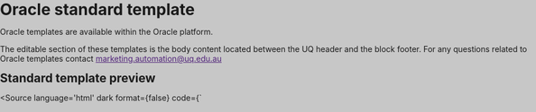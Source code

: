 
<Meta title="Templates/Oracle/Standard template preview" />

# Oracle standard template

Oracle templates are available within the Oracle platform.

The editable section of these templates is the body content located between the UQ header and the block footer. For any questions related to Oracle templates contact marketing.automation@uq.edu.au

## Standard template preview

<Canvas of={oracleStories.standardTemplate} sourceState="none" />

<Source
  language='html'
  dark
  format={false}
  code={`
<!-- TOP WRAPPER -->
<!DOCTYPE html PUBLIC "-//W3C//DTD XHTML 1.0 Transitional//EN" "http://www.w3.org/TR/xhtml1/DTD/xhtml1-transitional.dtd"[]>
<html xmlns="http://www.w3.org/1999/xhtml" xmlns:v="urn:schemas-microsoft-com:vml" xmlns:rn="http://schemas.rightnow.com/crm/document" xmlns:o="urn:schemas-microsoft-com:office:office" xmlns:w="urn:schemas-microsoft-com:office:word" lang="en" xml:lang="en">
<head>
<meta http-equiv="Content-type" content="text/html; charset=utf-8" />
<meta name="referrer" content="no-referrer" /><!--[if gte mso 9]>
            <xml>
                <o:OfficeDocumentSettings> <o:AllowPNG /> <o:PixelsPerInch>96</o:PixelsPerInch> </o:OfficeDocumentSettings>
            </xml>
        <![endif]-->
<meta name="viewport" content="width=device-width, initial-scale=1, maximum-scale=1" />
<meta name="format-detection" content="date=no" />
<meta name="format-detection" content="address=no" />
<meta name="format-detection" content="telephone=no" />
<meta name="color-scheme" content="light dark" />
<meta name="supported-color-schemes" content="light dark" />
<title>The University of Queensland</title>
<!--[if gte mso 9]>
            <style type="text/css" media="all">
                sup {
                    font-size: 100% !important;
                }
            </style>
        <![endif]-->
<!-- NON-OUTLOOK @import FONT CSS GOES HERE - BUGGY IN ORACLE -->
<link href="https://static.uq.net.au/v1/fonts/Roboto/roboto.css" rel="stylesheet" type="text/css" media="all" />
<style type="text/css">
            /*<![CDATA[*/
            body {
                padding: 0 !important;
                margin: 0 auto !important;
                display: block !important;
                min-width: 100% !important;
                width: 100% !important;
                background: #c7c7c7;
                -webkit-text-size-adjust: none;
            }
            a {
                color: #51247a;
                text-decoration: underline;
            }
            p {
                margin-left: 0 !important;
                margin-right: 0 !important;
            }
            img {
                margin: 0 !important;
                -ms-interpolation-mode: bicubic; /* Allow smoother rendering of resized image in Internet Explorer */
            }
            strong {
                font-weight: 700 !important;
            }
            .main-table div {
                background: transparent !important;
            }
            #MessageViewBody,
            #MessageWebViewDiv {
                width: 100% !important;
            } /* Samsung Galaxy Note 4 Samsung Mail - make email stay centered */

            a.skip-main {
                left: -999px;
                position: absolute;
                top: auto;
                width: 1px;
                height: 1px;
                overflow: hidden;
                z-index: -999;
            }
            a.skip-main:focus,
            a.skip-main:active {
                color: #ffffff;
                background-color: #ffffff;
                left: auto;
                top: auto;
                width: 30%;
                height: auto;
                overflow: auto;
                margin: 10px 35%;
                padding: 5px;
                border-radius: 15px;
                border: 4px solid yellow;
                text-align: center;
                font-size: 12em;
                z-index: 999;
            }
            h1,
            h2,
            h3,
            h4,
            h5,
            h6 {
                padding: 0 !important;
                margin: 0 !important;
                mso-line-height-rule: exactly;
                margin: 0;
            }

            .l-white a {
                color: #ffffff;
            }

            :root {
                color-scheme: light dark;
                supported-color-schemes: light dark;
            }

            @media (prefers-color-scheme: dark) {
                .title {
                    color: #ffffff !important;
                }
                .text {
                    color: #e8e8e8 !important;
                }
                a {
                    color: #c29fdf !important;
                }

                .c-white,
                .l-white a {
                    color: #ffffff !important;
                }

                .bg-purple {
                    background-color: #51247a !important;
                }
                .bg-grey-f7 {
                    background-color: #302c33 !important;
                }
                .bg-dgrey {
                    background-color: #19151c !important;
                }

            }

            [data-ogsc] .title {
                color: #ffffff !important;
            }
            [data-ogsc] .text {
                color: #e8e8e8 !important;
            }
            [data-ogsc] a {
                color: #c29fdf !important;
            }
            [data-ogsc] .c-white,
            [data-ogsc] .l-white a {
                color: #ffffff !important;
            }
            [data-ogsc] .bg-purple {
                background-color: #51247a !important;
            }
            [data-ogsc] .bg-grey-f7 {
                background-color: #302c33 !important;
            }
            [data-ogsc] .bg-dgrey {
                background-color: #19151c !important;
            }

            /* Mobile styles */
            @media only screen and (max-device-width: 480px), only screen and (max-width: 480px) {

                body,
                .body {
                    background-color: #fffffe !important;
                }

                .fluid-img img {
                    width: 100% !important;
                    max-width: 100% !important;
                    height: auto !important;
                    max-height: auto !important;
                }

                .m-hide {
                    display: none !important;
                    width: 0 !important;
                    height: 0 !important;
                    font-size: 0 !important;
                    line-height: 0 !important;
                    min-height: 0 !important;
                }

                .mw-100p {
                    width: 100% !important;
                }
            }

            /*]]>*/

</style>
</head>

<body
    class="body bg-grey-c7"
    style="padding: 0 !important; margin: 0 !important; display: block !important; min-width: 100% !important; width: 100% !important; background: #c7c7c7; -webkit-text-size-adjust: none; background-color: #c7c7c7;"
>
    <center>
        <table class="main-table bg-grey-c7" width="100%" border="0" cellspacing="0" cellpadding="0" style="margin: 0; padding: 0; width: 100%; height: 100%; background-color: #c7c7c7;" bgcolor="#C7C7C7">
            <tr>
                <td style="margin: 0; padding: 0; width: 100%; height: 100%;" align="center" valign="top">
                    <table class="m-hide" style="mso-hide: all;" width="100%" border="0" cellspacing="0" cellpadding="0">
                        <!-- Preview Text -->
                        <tr>
                            <td style="font-size: 0pt; line-height: 0pt;">Please review this message carefully.</td>
                        </tr>
                        <!-- END Preview Text -->
                        <!-- Fix -->
                        <tr>
                            <td style="font-size: 0pt; line-height: 0pt;">
                                <a class="skip-main" style="display: none; font-size: 0px; line-height: 0px; max-height: 0px; max-width: 0px; opacity: 0; overflow: hidden; visibility: hidden; mso-hide: all;" href="#main" aria-hidden="true">
                                    Skip to main content
                                </a>
                            </td>
                        </tr>
                        <!-- END Fix -->
                    </table>
                    <table class="mw-100p bg-dgrey" width="640" border="0" cellspacing="0" cellpadding="0" style="background-color: #ffffff;">
                        <tr>
                            <td style="font-size: 0pt; line-height: 0pt;">
                            <!-- END TOP WRAPPER -->

                                <!-- UQ Header -->
                                <table cellpadding="0" cellspacing="0" width="100%" role="presentation" style="min-width: 100%;">
                                    <tr>
                                        <td>
                                            <table border="0" cellpadding="0" cellspacing="0" class="bg-purple" style="background-color: #51247a;" width="100%">
                                                <tr>
                                                    <td style="padding-top: 32px; padding-left: 24px; padding-right: 24px; padding-bottom: 32px;">
                                                        <table border="0" cellpadding="0" cellspacing="0" width="100%">
                                                            <tr>
                                                                <td class="img" style="font-size: 0pt; line-height: 0pt; text-align: left;" width="304">
                                                                    <rn:tracklink link_id="85827" target="_blank" title="The University of Queensland">
                                                                        <img
                                                                            alt="The University of Queensland logo"
                                                                            height="42"
                                                                            src="https://static.uq.net.au/v39/logos/corporate/uq-logo-email.png"
                                                                            style="padding: 0px; text-align: center;"
                                                                        />
                                                                    </rn:tracklink>
                                                                </td>
                                                                <td
                                                                    class="text c-white l-white"
                                                                    style="font-family: 'Roboto', Arial, sans-serif; font-size: 16px; line-height: 20px; text-align: right; color: #fffffe; padding-bottom: 10px; padding-left: 20px;"
                                                                    width="316"
                                                                >
                                                                    <rn:view target="_blank" style="color: #ffffff; text-decoration: underline;">View in browser</rn:view>
                                                                </td>
                                                            </tr>
                                                        </table>
                                                    </td>
                                                </tr>
                                            </table>
                                        </td>
                                    </tr>
                                </table>
                                <!-- END UQ Header -->

                                <!-- Sender Header -->
                                <table cellpadding="0" cellspacing="0" width="100%" role="presentation" style="width: 100% !important; min-width: 100% !important;">
                                    <tr>
                                        <td>
                                            <table border="0" cellpadding="0" cellspacing="0" class="bg-purple" style="background-color: #51247a; width: 100% !important;" width="100%">
                                                <tr>
                                                    <td style="padding-top: 16px; padding-bottom: 16px; padding-left: 24px; padding-right: 24px;">
                                                        <table border="0" cellpadding="0" cellspacing="0" role="presentation" style="width: 100% !important;" width="100%">
                                                            <tr>
                                                                <td
                                                                    class="title c-white l-white"
                                                                    style="font-family: 'Roboto', Arial, sans-serif; font-size: 20px; line-height: 24px; text-align: left; color: #ffffff; font-weight: bold; width: 100% !important;"
                                                                >
                                                                    UQ Library
                                                                </td>
                                                            </tr>
                                                        </table>
                                                    </td>
                                                </tr>
                                            </table>
                                        </td>
                                    </tr>
                                </table>
                                <!-- END Sender Header -->

                                <!-- Body Text Block -->
                                <table cellpadding="0" cellspacing="0" width="100%" role="presentation" style="background-color: transparent; min-width: 100%;">
                                    <tr>
                                        <td style="padding: 24px 24px 40px 24px;">
                                            <table border="0" cellpadding="0" cellspacing="0" width="100%">
                                                <tr>
                                                    <td>
                                                        <table border="0" cellpadding="0" cellspacing="0" role="presentation" width="100%">
                                                            <tr>
                                                                <td class="text" style="color: #3b383e; font-family: 'Roboto', Arial, sans-serif; font-size: 16px; line-height: 26px; text-align: left;">
                                                                    <!-- Body Text -->
                                                                    <rn:content_here></rn:content_here>
                                                                    <!-- END Body Text -->
                                                                </td>
                                                            </tr>
                                                        </table>
                                                    </td>
                                                </tr>
                                            </table>
                                        </td>
                                    </tr>
                                </table>
                                <!-- END Body Text Block -->

                                <!-- Purple block -->
                                <table cellpadding="0" cellspacing="0" width="100%" role="presentation" style="width: 100% !important; min-width: 100% !important;">
                                    <tr>
                                        <td>
                                            <table border="0" cellpadding="0" cellspacing="0" width="100%" style="width: 100% !important;">
                                                <tr>
                                                    <td style="font-size: 1pt; line-height: 1pt; height: 80px; background-color: #51247a; width: 100% !important;">&#160;</td>
                                                </tr>
                                            </table>
                                        </td>
                                    </tr>
                                </table>
                                <!-- END Purple block -->

                                <!-- Divider - 24px -->
                                <table cellpadding="0" cellspacing="0" width="100%" role="presentation" style="min-width: 100%;">
                                    <tr>
                                        <td>
                                            <table border="0" cellpadding="0" cellspacing="0" width="100%">
                                                <tr>
                                                    <td style="font-size: 1px; line-height: 24px;" width="100%"></td>
                                                </tr>
                                            </table>
                                        </td>
                                    </tr>
                                </table>
                                <!-- END Divider - 24px -->

                                <!-- Footer -->
                                <table cellpadding="0" cellspacing="0" width="100%" role="presentation" style="min-width: 100%;">
                                    <tr>
                                        <td>
                                            <table border="0" cellpadding="0" cellspacing="0" class="bg-dgrey" style="background-color: #ffffff;" width="100%">
                                                <tr>
                                                    <td style="padding-top: 24px; padding-bottom: 20px; padding-left: 25px; padding-right: 25px;">
                                                        <table border="0" cellpadding="0" cellspacing="0" role="presentation" width="100%">
                                                            <tr>
                                                                <td class="text" style="color: #3b383e; font-family: 'Roboto', Arial, sans-serif; font-size: 18px; line-height: 29px; text-align: left; padding-bottom: 20px;">
                                                                    UQ acknowledges the Traditional Owners and their custodianship of the lands on which UQ is situated.
                                                                    <rn:tracklink link_id="85830" style="color: #51247a; text-decoration: underline; font-weight: normal;" target="_blank" title="Reconciliation at UQ">
                                                                        Reconciliation at UQ
                                                                    </rn:tracklink>
                                                                </td>
                                                            </tr>
                                                            <tr>
                                                                <td class="text" style="color: #3b383e; font-family: 'Roboto', Arial, sans-serif; font-size: 16px; line-height: 26px; text-align: left; padding-bottom: 20px;">
                                                                    The University of Queensland, St&#160;Lucia Qld 4072 Australia<br />
                                                                    <rn:tracklink link_id="85831" style="color: #51247a; text-decoration: underline; font-weight: normal;" target="_blank" title="Institution details">
                                                                        CRICOS 00025B
                                                                    </rn:tracklink>
                                                                    <rn:tracklink link_id="85832" style="color: #51247a; text-decoration: underline; font-weight: normal;" target="_blank" title="Institution details">
                                                                        TEQSA PRV12080
                                                                    </rn:tracklink>
                                                                </td>
                                                            </tr>
                                                            <tr>
                                                                <td class="text" style="color: #3b383e; font-family: 'Roboto', Arial, sans-serif; font-size: 16px; line-height: 26px; text-align: left; padding-bottom: 10px;">
                                                                    Read
                                                                    <rn:tracklink link_id="89403" style="color: #51247a; text-decoration: underline; font-weight: normal;" title="Click to see our privacy policy">
                                                                        UQ's Privacy policy
                                                                    </rn:tracklink>
                                                                </td>
                                                            </tr>
                                                        </table>
                                                    </td>
                                                </tr>
                                            </table>
                                        </td>
                                    </tr>
                                </table>
                                <!-- END Footer -->

                            <!-- BOTTOM WRAPPER -->
                            </td>
                        </tr>
                    </table>
                </td>
            </tr>
        </table>
    </center>

</body>
</html>
<!-- END BOTTOM WRAPPER -->
`} />
